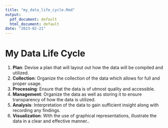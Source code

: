```yaml
---
title: "my_data_life_cycle.Rmd"
output:
  pdf_document: default
  html_document: default
date: "2023-02-21"
---
```

# My Data Life Cycle
1. **Plan**: Devise a plan that will layout out how the data will be compiled and utilized.
2. **Collection**: Organize the collection of the data which allows for full and proper usage. 
3. **Processing**: Ensure that the data is of utmost quality and accessible.
4. **Management**: Organize the data as well as storing it to ensure transparency of how the data is utilized.
5. **Analysis**: Interpretation of the data to gain sufficient insight along with recording any findings.
6. **Visualization**: With the use of graphical representations, illustrate the data in a clear and effective manner..